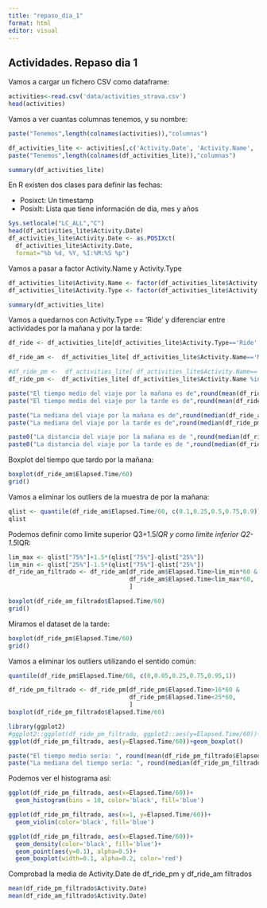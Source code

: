 ```yaml
---
title: "repaso_dia_1"
format: html
editor: visual
---
```


## Actividades. Repaso dia 1

Vamos a cargar un fichero CSV como dataframe:

```r
activities<-read.csv('data/activities_strava.csv')
head(activities)
```

Vamos a ver cuantas columnas tenemos, y su nombre:

```r
paste("Tenemos",length(colnames(activities)),"columnas")
```

```r
df_activities_lite <- activities[,c('Activity.Date', 'Activity.Name', 'Activity.Type', 'Elapsed.Time', 'Distance')]
paste("Tenemos",length(colnames(df_activities_lite)),"columnas")
```

```r
summary(df_activities_lite)
```

En R existen dos clases para definir las fechas:

-   Posixct: Un timestamp
-   Posixlt: Lista que tiene información de dia, mes y años

```r
Sys.setlocale("LC_ALL","C")
head(df_activities_lite$Activity.Date)
df_activities_lite$Activity.Date <- as.POSIXct(
  df_activities_lite$Activity.Date, 
  format="%b %d, %Y, %I:%M:%S %p")
```

Vamos a pasar a factor Activity.Name y Activity.Type

```r
df_activities_lite$Activity.Name <- factor(df_activities_lite$Activity.Name)
df_activities_lite$Activity.Type <- factor(df_activities_lite$Activity.Type)
```

```r
summary(df_activities_lite)
```

Vamos a quedarnos con Activity.Type == 'Ride' y diferenciar entre actividades por la mañana y por la tarde:

```r
df_ride <- df_activities_lite[df_activities_lite$Activity.Type=='Ride', ]
```

```r
df_ride_am <-  df_activities_lite[ df_activities_lite$Activity.Name=='Morning Ride', ]

#df_ride_pm <-  df_activities_lite[ df_activities_lite$Activity.Name=='Afternoon Ride' | df_activities_lite$Activity.Name=='Evening Ride', ]
df_ride_pm <-  df_activities_lite[ df_activities_lite$Activity.Name %in% c('Afternoon Ride', 'Evening Ride'), ]
```

```r
paste("El tiempo medio del viaje por la mañana es de",round(mean(df_ride_am$Elapsed.Time)/60),"minutos")
paste("El tiempo medio del viaje por la tarde es de",round(mean(df_ride_pm$Elapsed.Time)/60),"minutos")
```

```r
paste("La mediana del viaje por la mañana es de",round(median(df_ride_am$Elapsed.Time)/60),"minutos")
paste("La mediana del viaje por la tarde es de",round(median(df_ride_pm$Elapsed.Time)/60),"minutos")
```

```r
paste0("La distancia del viaje por la mañana es de ",round(median(df_ride_am$Distance),2),"km")
paste0("La distancia del viaje por la tarde es de ",round(median(df_ride_pm$Distance),2),"km")
```

Boxplot del tiempo que tardo por la mañana:

```r
boxplot(df_ride_am$Elapsed.Time/60)
grid()
```

Vamos a eliminar los outliers de la muestra de por la mañana:

```r
qlist <- quantile(df_ride_am$Elapsed.Time/60, c(0.1,0.25,0.5,0.75,0.9))
qlist
```

Podemos definir como limite superior Q3+1.5*IQR y como limite inferior Q2-1.5*IQR:

```r
lim_max <- qlist["75%"]+1.5*(qlist["75%"]-qlist["25%"])
lim_min <- qlist["25%"]-1.5*(qlist["75%"]-qlist["25%"])
df_ride_am_filtrado <- df_ride_am[df_ride_am$Elapsed.Time>lim_min*60 & 
                                  df_ride_am$Elapsed.Time<lim_max*60,
                                  ]
```

```r
boxplot(df_ride_am_filtrado$Elapsed.Time/60)
grid()
```

Miramos el dataset de la tarde:

```r
boxplot(df_ride_pm$Elapsed.Time/60)
grid()
```

Vamos a eliminar los outliers utilizando el sentido común:

```r
quantile(df_ride_pm$Elapsed.Time/60, c(0,0.05,0.25,0.75,0.95,1))
```

```r
df_ride_pm_filtrado <- df_ride_pm[df_ride_pm$Elapsed.Time>16*60 & 
                                  df_ride_pm$Elapsed.Time<25*60,
                                  ]
boxplot(df_ride_pm_filtrado$Elapsed.Time/60)
```

```r
library(ggplot2)
#ggplot2::ggplot(df_ride_pm_filtrado, ggplot2::aes(y=Elapsed.Time/60))+ggplot2::geom_boxplot()
ggplot(df_ride_pm_filtrado, aes(y=Elapsed.Time/60))+geom_boxplot()
```

```r
paste("El tiempo medio sería: ", round(mean(df_ride_pm_filtrado$Elapsed.Time)/60,2),"minutos")
paste("La mediana del tiempo sería: ", round(median(df_ride_pm_filtrado$Elapsed.Time)/60,2),"minutos")
```

Podemos ver el histograma así:

```r
ggplot(df_ride_pm_filtrado, aes(x=Elapsed.Time/60))+
  geom_histogram(bins = 10, color='black', fill='blue')
```

```r
ggplot(df_ride_pm_filtrado, aes(x=1, y=Elapsed.Time/60))+
  geom_violin(color='black', fill='blue')
```

```r
ggplot(df_ride_pm_filtrado, aes(x=Elapsed.Time/60))+
  geom_density(color='black', fill='blue')+
  geom_point(aes(y=0.1), alpha=0.5)+
  geom_boxplot(width=0.1, alpha=0.2, color='red')
```

Comprobad la media de Activity.Date de df_ride_pm y df_ride_am filtrados

```r
mean(df_ride_pm_filtrado$Activity.Date)
mean(df_ride_am_filtrado$Activity.Date)
```
